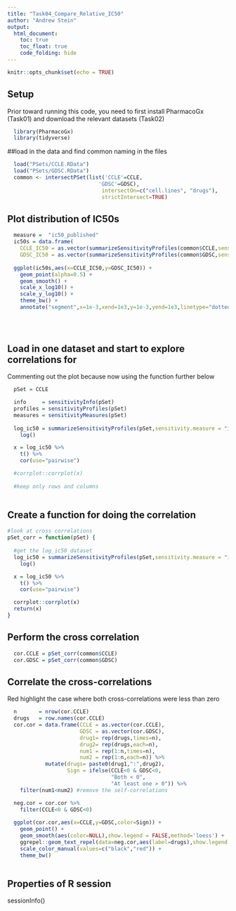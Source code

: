 ```yaml
---
title: "Task04_Compare_Relative_IC50"
author: "Andrew Stein"
output:
  html_document:
    toc: true
    toc_float: true
    code_folding: hide
---
```


```r
knitr::opts_chunk$set(echo = TRUE)
```

## Setup
Prior toward running this code, you need to first install PharmacoGx (Task01) and  download the relevant datasets (Task02)
```r
  library(PharmacoGx)
  library(tidyverse)
```

##load in the data and find common naming in the files
```r
  load("PSets/CCLE.RData")
  load("PSets/GDSC.RData")
  common <- intersectPSet(list('CCLE'=CCLE,
                             'GDSC'=GDSC),
                              intersectOn=c("cell.lines", "drugs"), 
                              strictIntersect=TRUE)
```

## Plot distribution of IC50s
```r
  measure =  "ic50_published"
  ic50s = data.frame(
    CCLE_IC50 = as.vector(summarizeSensitivityProfiles(common$CCLE,sensitivity.measure = measure)),
    GDSC_IC50 = as.vector(summarizeSensitivityProfiles(common$GDSC,sensitivity.measure = measure)))
  
  ggplot(ic50s,aes(x=CCLE_IC50,y=GDSC_IC50)) +
    geom_point(alpha=0.5) + 
    geom_smooth() + 
    scale_x_log10() + 
    scale_y_log10() + 
    theme_bw() + 
    annotate("segment",x=1e-3,xend=1e3,y=1e-3,yend=1e3,linetype="dotted")
  
  
  
```


## Load in one dataset and start to explore correlations for
Commenting out the plot because now using the function further below
```r
  pSet = CCLE

  info     = sensitivityInfo(pSet)
  profiles = sensitivityProfiles(pSet)
  measures = sensitivityMeasures(pSet)
  
  log_ic50 = summarizeSensitivityProfiles(pSet,sensitivity.measure = "ic50_published") %>%
    log()

  x = log_ic50 %>%
    t() %>%
    cor(use="pairwise")

  #corrplot::corrplot(x)
  
  #keep only rows and columns
  
```

## Create a function for doing the correlation
```r

#look at cross correlations
pSet_corr = function(pSet) {
  
  #get the log_ic50 dataset
  log_ic50 = summarizeSensitivityProfiles(pSet,sensitivity.measure = "ic50_published") %>%
    log()

  x = log_ic50 %>%
    t() %>%
    cor(use="pairwise")

  corrplot::corrplot(x)
  return(x)
}
```

## Perform the cross correlation
```r
  cor.CCLE = pSet_corr(common$CCLE)
  cor.GDSC = pSet_corr(common$GDSC)
```

## Correlate the cross-correlations
Red highlight the case where both cross-correlations were less than zero

```r
  n       = nrow(cor.CCLE)
  drugs   = row.names(cor.CCLE)
  cor.cor = data.frame(CCLE = as.vector(cor.CCLE),
                       GDSC = as.vector(cor.GDSC),
                       drug1= rep(drugs,times=n),
                       drug2= rep(drugs,each=n),
                       num1 = rep(1:n,times=n),
                       num2 = rep(1:n,each=n)) %>%
            mutate(drugs= paste0(drug1,":",drug2),
                   Sign = ifelse(CCLE<0 & GDSC<0,
                                 "Both < 0",
                                 "At least one > 0")) %>%
    filter(num1<num2) #remove the self-correlations

  neg.cor = cor.cor %>%
    filter(CCLE<0 & GDSC<0)
  
  ggplot(cor.cor,aes(x=CCLE,y=GDSC,color=Sign)) +
    geom_point() + 
    geom_smooth(aes(color=NULL),show.legend = FALSE,method='loess') +
    ggrepel::geom_text_repel(data=neg.cor,aes(label=drugs),show.legend = FALSE) + 
    scale_color_manual(values=c("black","red")) + 
    theme_bw()
           
```
## Properties of R session
sessionInfo()
